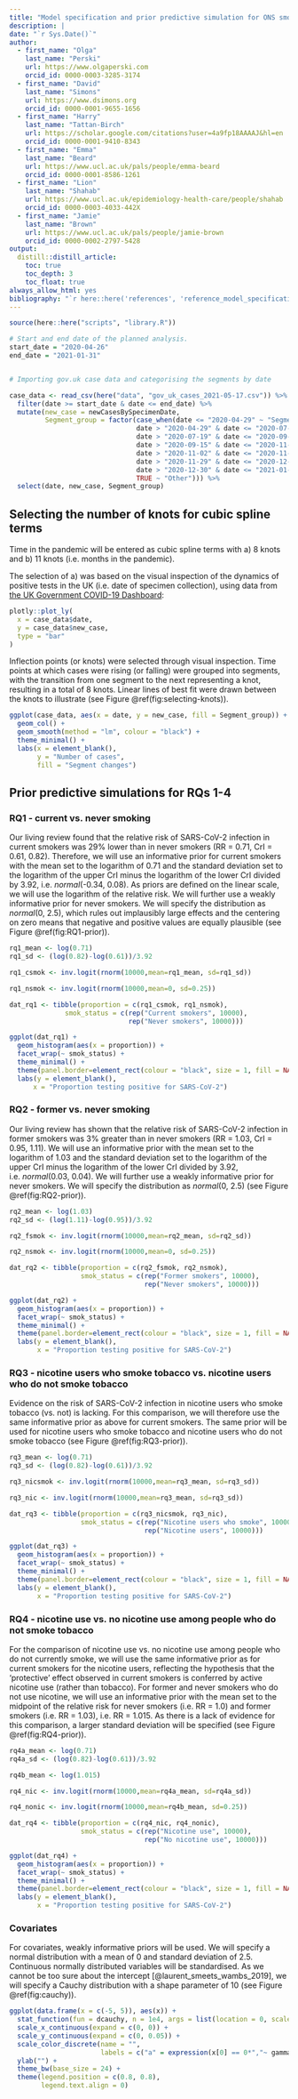 ```yaml
---
title: "Model specification and prior predictive simulation for ONS smoking and COVID-19 study"
description: |
date: "`r Sys.Date()`"
author:
  - first_name: "Olga"
    last_name: "Perski"
    url: https://www.olgaperski.com
    orcid_id: 0000-0003-3285-3174
  - first_name: "David"
    last_name: "Simons"
    url: https://www.dsimons.org
    orcid_id: 0000-0001-9655-1656
  - first_name: "Harry"
    last_name: "Tattan-Birch"
    url: https://scholar.google.com/citations?user=4a9fp18AAAAJ&hl=en
    orcid_id: 0000-0001-9410-8343
  - first_name: "Emma"
    last_name: "Beard"
    url: https://www.ucl.ac.uk/pals/people/emma-beard
    orcid_id: 0000-0001-8586-1261
  - first_name: "Lion"
    last_name: "Shahab"
    url: https://www.ucl.ac.uk/epidemiology-health-care/people/shahab
    orcid_id: 0000-0003-4033-442X
  - first_name: "Jamie"
    last_name: "Brown"
    url: https://www.ucl.ac.uk/pals/people/jamie-brown
    orcid_id: 0000-0002-2797-5428
output: 
  distill::distill_article:
    toc: true
    toc_depth: 3
    toc_float: true
always_allow_html: yes
bibliography: "`r here::here('references', 'reference_model_specification.bib')`"
---
```

```r
source(here::here("scripts", "library.R"))
```



```r

# Start and end date of the planned analysis.
start_date = "2020-04-26"
end_date = "2021-01-31"


# Importing gov.uk case data and categorising the segments by date

case_data <- read_csv(here("data", "gov_uk_cases_2021-05-17.csv")) %>%
  filter(date >= start_date & date <= end_date) %>%
  mutate(new_case = newCasesBySpecimenDate,
         Segment_group = factor(case_when(date <= "2020-04-29" ~ "Segment 1",
                                date > "2020-04-29" & date <= "2020-07-19" ~ "Segment 2",
                                date > "2020-07-19" & date <= "2020-09-15" ~ "Segment 3",
                                date > "2020-09-15" & date <= "2020-11-02" ~ "Segment 4",
                                date > "2020-11-02" & date <= "2020-11-29" ~ "Segment 5",
                                date > "2020-11-29" & date <= "2020-12-30" ~ "Segment 6",
                                date > "2020-12-30" & date <= "2021-01-31" ~ "Segment 7",
                                TRUE ~ "Other"))) %>%
  select(date, new_case, Segment_group)
```



## Selecting the number of knots for cubic spline terms

Time in the pandemic will be entered as cubic spline terms with a) 8 knots and b) 11 knots (i.e. months in the pandemic).

The selection of a) was based on the visual inspection of the dynamics of positive tests in the UK (i.e. date of specimen collection), using data from [the UK Government COVID-19 Dashboard](https://coronavirus.data.gov.uk/details/cases):

```r
plotly::plot_ly(
  x = case_data$date,
  y = case_data$new_case,
  type = "bar"
)
```

Inflection points (or knots) were selected through visual inspection. Time points at which cases were rising (or falling) were grouped into segments, with the transition from one segment to the next representing a knot, resulting in a total of 8 knots. Linear lines of best fit were drawn between the knots to illustrate (see Figure \@ref(fig:selecting-knots)).

```r
ggplot(case_data, aes(x = date, y = new_case, fill = Segment_group)) +
  geom_col() +
  geom_smooth(method = "lm", colour = "black") +
  theme_minimal() +
  labs(x = element_blank(),
       y = "Number of cases",
       fill = "Segment changes")
```

## Prior predictive simulations for RQs 1-4

### RQ1 - current vs. never smoking

Our living review found that the relative risk of SARS-CoV-2 infection in current smokers was 29% lower than in never smokers (RR = 0.71, CrI = 0.61, 0.82). Therefore, we will use an informative prior for current smokers with the mean set to the logarithm of 0.71 and the standard deviation set to the logarithm of the upper CrI minus the logarithm of the lower CrI divided by 3.92, i.e. *normal*(-0.34, 0.08). As priors are defined on the linear scale, we will use the logarithm of the relative risk. We will further use a weakly informative prior for never smokers. We will specify the distribution as *normal*(0, 2.5), which rules out implausibly large effects and the centering on zero means that negative and positive values are equally plausible (see Figure \@ref(fig:RQ1-prior)).

```r

rq1_mean <- log(0.71)
rq1_sd <- (log(0.82)-log(0.61))/3.92

rq1_csmok <- inv.logit(rnorm(10000,mean=rq1_mean, sd=rq1_sd))

rq1_nsmok <- inv.logit(rnorm(10000,mean=0, sd=0.25))

dat_rq1 <- tibble(proportion = c(rq1_csmok, rq1_nsmok),
              smok_status = c(rep("Current smokers", 10000),
                              rep("Never smokers", 10000)))

ggplot(dat_rq1) +
  geom_histogram(aes(x = proportion)) +
  facet_wrap(~ smok_status) +
  theme_minimal() +
  theme(panel.border=element_rect(colour = "black", size = 1, fill = NA)) +
  labs(y = element_blank(),
      x = "Proportion testing positive for SARS-CoV-2")
```


### RQ2 - former vs. never smoking

Our living review has shown that the relative risk of SARS-CoV-2 infection in former smokers was 3% greater than in never smokers (RR = 1.03, CrI = 0.95, 1.11). We will use an informative prior with the mean set to the logarithm of 1.03 and the standard deviation set to the logarithm of the upper CrI minus the logarithm of the lower CrI divided by 3.92, i.e. *normal*(0.03, 0.04). We will further use a weakly informative prior for never smokers. We will specify the distribution as *normal*(0, 2.5) (see Figure \@ref(fig:RQ2-prior)).

```r

rq2_mean <- log(1.03)
rq2_sd <- (log(1.11)-log(0.95))/3.92

rq2_fsmok <- inv.logit(rnorm(10000,mean=rq2_mean, sd=rq2_sd))

rq2_nsmok <- inv.logit(rnorm(10000,mean=0, sd=0.25))

dat_rq2 <- tibble(proportion = c(rq2_fsmok, rq2_nsmok),
                  smok_status = c(rep("Former smokers", 10000),
                                  rep("Never smokers", 10000)))

ggplot(dat_rq2) +
  geom_histogram(aes(x = proportion)) +
  facet_wrap(~ smok_status) +
  theme_minimal() +
  theme(panel.border=element_rect(colour = "black", size = 1, fill = NA)) +
  labs(y = element_blank(),
       x = "Proportion testing positive for SARS-CoV-2")

```


### RQ3 - nicotine users who smoke tobacco vs. nicotine users who do not smoke tobacco

Evidence on the risk of SARS-CoV-2 infection in nicotine users who smoke tobacco (vs. not) is lacking. For this comparison, we will therefore use the same informative prior as above for current smokers. The same prior will be used for nicotine users who smoke tobacco and nicotine users who do not smoke tobacco (see Figure \@ref(fig:RQ3-prior)). 

```r

rq3_mean <- log(0.71)
rq3_sd <- (log(0.82)-log(0.61))/3.92

rq3_nicsmok <- inv.logit(rnorm(10000,mean=rq3_mean, sd=rq3_sd))

rq3_nic <- inv.logit(rnorm(10000,mean=rq3_mean, sd=rq3_sd))

dat_rq3 <- tibble(proportion = c(rq3_nicsmok, rq3_nic),
                  smok_status = c(rep("Nicotine users who smoke", 10000),
                                  rep("Nicotine users", 10000)))

ggplot(dat_rq3) +
  geom_histogram(aes(x = proportion)) +
  facet_wrap(~ smok_status) +
  theme_minimal() +
  theme(panel.border=element_rect(colour = "black", size = 1, fill = NA)) +
  labs(y = element_blank(),
       x = "Proportion testing positive for SARS-CoV-2")

```


### RQ4 - nicotine use vs. no nicotine use among people who do not smoke tobacco

For the comparison of nicotine use vs. no nicotine use among people who do not currently smoke, we will use the same informative prior as for current smokers for the nicotine users, reflecting the hypothesis that the 'protective' effect observed in current smokers is conferred by active nicotine use (rather than tobacco). For former and never smokers who do not use nicotine, we will use an informative prior with the mean set to the midpoint of the relative risk for never smokers (i.e. RR = 1.0) and former smokers (i.e. RR = 1.03), i.e. RR = 1.015. As there is a lack of evidence for this comparison, a larger standard deviation will be specified (see Figure \@ref(fig:RQ4-prior)).

```r

rq4a_mean <- log(0.71)
rq4a_sd <- (log(0.82)-log(0.61))/3.92

rq4b_mean <- log(1.015)

rq4_nic <- inv.logit(rnorm(10000,mean=rq4a_mean, sd=rq4a_sd))

rq4_nonic <- inv.logit(rnorm(10000,mean=rq4b_mean, sd=0.25))

dat_rq4 <- tibble(proportion = c(rq4_nic, rq4_nonic),
                  smok_status = c(rep("Nicotine use", 10000),
                                  rep("No nicotine use", 10000)))

ggplot(dat_rq4) +
  geom_histogram(aes(x = proportion)) +
  facet_wrap(~ smok_status) +
  theme_minimal() +
  theme(panel.border=element_rect(colour = "black", size = 1, fill = NA)) +
  labs(y = element_blank(),
       x = "Proportion testing positive for SARS-CoV-2")

```


### Covariates

For covariates, weakly informative priors will be used. We will specify a normal distribution with a mean of 0 and standard deviation of 2.5. Continuous normally distributed variables will be standardised. As we cannot be too sure about the intercept [@laurent_smeets_wambs_2019], we will specify a Cauchy distribution with a shape parameter of 10 (see Figure \@ref(fig:cauchy)).

```r

ggplot(data.frame(x = c(-5, 5)), aes(x)) +
  stat_function(fun = dcauchy, n = 1e4, args = list(location = 0, scale = 10), aes(color = "a"), size = 2) +
  scale_x_continuous(expand = c(0, 0)) +
  scale_y_continuous(expand = c(0, 0.05)) +
  scale_color_discrete(name = "",
                       labels = c("a" = expression(x[0] == 0*","~ gamma == 10))) +
  ylab("") +
  theme_bw(base_size = 24) +
  theme(legend.position = c(0.8, 0.8),
        legend.text.align = 0)
```

